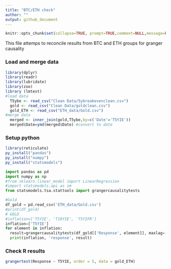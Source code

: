 ```yaml
---
title: "BTC/ETH check"
author: "" 
output: github_document
---
```


```r
knitr::opts_chunk$set(collapse=TRUE, prompt=TRUE,comment=NULL,message=FALSE, include=TRUE, warning=FALSE)
```

This file attemps to reconcile results from BTC and ETH groups for granger causality

### Load and merge data
```r
library(dplyr)
library(readr)
library(lubridate)
library(zoo)
library (lmtest)
#load data
  T5ybe <- read_csv("Clean Data/5ybreakevenclean.csv")
  gold <- read_csv("Clean Data/goldclean.csv")
  gold_ETH <- read_csv("ETH_data/Gold.csv")
#merge data
  merged <- inner_join(gold,T5ybe,by=c('Date'='T5YIE'))
  merged$Date=ymd(merged$Date) #convert to date
```

### Setup python
```r
library(reticulate)
py_install("pandas")
py_install("numpy")
py_install("statsmodels")

```

```python
import pandas as pd
import numpy as np 
#from sklearn.linear_model import LinearRegression
#import statsmodels.api as sm
from statsmodels.tsa.stattools import grangercausalitytests

#Gold 
df_gold = pd.read_csv('ETH_data/Gold.csv')
#print(df_gold)
# GOLD
#inflation=['T5YIE', 'T10YIE', 'T5YIFR']
inflation=['T5YIE']
for element in inflation: 
  result=grangercausalitytests(df_gold[['Response', element]], maxlag=[5])
  print(inflation, 'response', result)
```
### Check R results
```r
grangertest(Response ~ T5YIE, order = 5, data = gold_ETH) 
```

